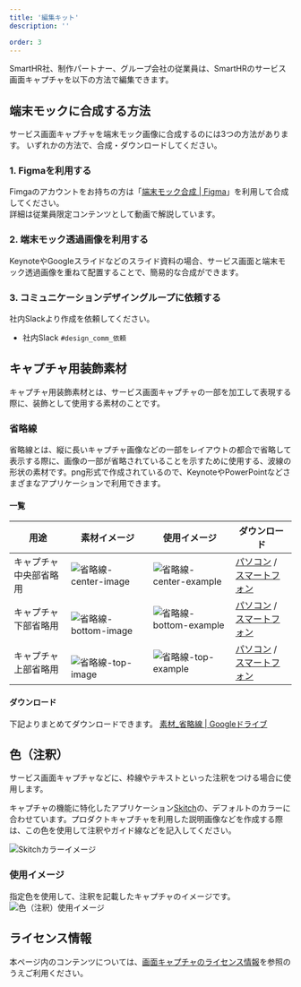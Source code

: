 ```yaml
---
title: '編集キット'
description: ''

order: 3
---
```


SmartHR社、制作パートナー、グループ会社の従業員は、SmartHRのサービス画面キャプチャを以下の方法で編集できます。

## 端末モックに合成する方法

サービス画面キャプチャを端末モック画像に合成するのには3つの方法があります。
いずれかの方法で、合成・ダウンロードしてください。

### 1. Figmaを利用する

Fimgaのアカウントをお持ちの方は「<a href="https://www.figma.com/file/ul8bbn8p3aPIXo0DsjjsA6/%E7%AB%AF%E6%9C%AB%E3%83%A2%E3%83%83%E3%82%AF%E5%90%88%E6%88%90?node-id=723%3A121" target="_blank">端末モック合成 | Figma</a>」を利用して合成してください。  
詳細は従業員限定コンテンツとして動画で解説しています。

<Private path="/communication/capture-kit.md"/>

###  2. 端末モック透過画像を利用する

KeynoteやGoogleスライドなどのスライド資料の場合、サービス画面と端末モック透過画像を重ねて配置することで、簡易的な合成ができます。

<Private path="/communication/capture-kit-mockup-transparent.md"/>

###  3. コミュニケーションデザイングループに依頼する

社内Slackより作成を依頼してください。
- 社内Slack `#design_comm_依頼`


## キャプチャ用装飾素材

キャプチャ用装飾素材とは、サービス画面キャプチャの一部を加工して表現する際に、装飾として使用する素材のことです。

### 省略線
省略線とは、縦に長いキャプチャ画像などの一部をレイアウトの都合で省略して表示する際に、画像の一部が省略されていることを示すために使用する、波線の形状の素材です。png形式で作成されているので、KeynoteやPowerPointなどさまざまなアプリケーションで利用できます。


#### 一覧
| 用途 | 素材イメージ | 使用イメージ |ダウンロード |
| --- | --- | --- | --- | 
| キャプチャ中央部省略用 | ![省略線-center-image](./images/kit/省略線_center_image.png)　|![省略線-center-example](./images/kit/center_example_image.png)　| <a href="https://drive.google.com/file/d/1Qal0kcm89vVgiYElVEJeMYTpQYOV3dgC/view?usp=sharing" target="_blank">パソコン</a> / <a href="https://drive.google.com/file/d/1h4KUK_jH0oKi-yxsfZR-XykFFH40VRGc/view?usp=sharing" target="_blank">スマートフォン</a> | 　
| キャプチャ下部省略用 |　![省略線-bottom-image](./images/kit/省略線_bottom_image.png)　|![省略線-bottom-example](./images/kit/bottom_example_image.png)　| <a href="https://drive.google.com/file/d/1nN2zcjRvDkoMDA0FFranu2Zo4h_C6oA2/view?usp=sharing" target="_blank">パソコン</a> / <a href="https://drive.google.com/file/d/1oDMMfrDSNrqeDYIcjQZWzLYeENYndfut/view?usp=sharing" target="_blank">スマートフォン</a> | 
| キャプチャ上部省略用 | 　![省略線-top-image](./images/kit/省略線_top_image.png)　|![省略線-top-example](./images/kit/top_example_image.png)　|<a href="https://drive.google.com/file/d/1qAIIvPgdhX1jtRh-QWAAA71I463Gox33/view?usp=sharing" target="_blank">パソコン</a> / <a href="https://drive.google.com/file/d/1vGT0ld2iTs7zd87dsImp5Ctn5IR5T8PA/view?usp=sharing" target="_blank">スマートフォン</a> | 


#### ダウンロード
下記よりまとめてダウンロードできます。
 <a href="https://drive.google.com/drive/folders/1RgFtePFssbHTDoLWS9OUU60Sut-EIs3z?usp=sharing" target="_blank">素材_省略線 | Googleドライブ</a>


## 色（注釈）
サービス画面キャプチャなどに、枠線やテキストといった注釈をつける場合に使用します。

<ColorPalettesWrapper>
 <ColorPalette colorValue="#fc0c59" colorName="Annotaion" description="" />
</ColorPalettesWrapper>

キャプチャの機能に特化したアプリケーション<a href="https://apps.apple.com/jp/app/skitch-%E6%92%AE%E3%82%8B-%E6%8F%8F%E3%81%8D%E8%BE%BC%E3%82%80-%E5%85%B1%E6%9C%89%E3%81%99%E3%82%8B/id425955336?mt=12" target="_blank">Skitch</a>の、デフォルトのカラーに合わせています。プロダクトキャプチャを利用した説明画像などを作成する際は、この色を使用して注釈やガイド線などを記入してください。

![Skitchカラーイメージ](./images/kit/skitch_color_image.png) 

### 使用イメージ
指定色を使用して、注釈を記載したキャプチャのイメージです。
![色（注釈）使用イメージ](./images/kit/skitch_example.png) 


## ライセンス情報
本ページ内のコンテンツについては、[画面キャプチャのライセンス情報](/communication/capture/#h2-3)を参照のうえご利用ください。
